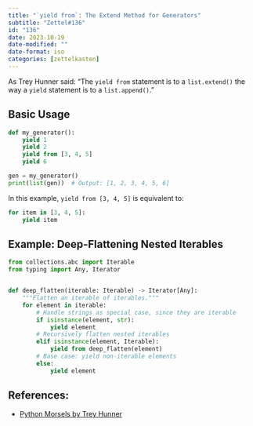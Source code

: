 ```yaml
---
title: "`yield from`: The Extend Method for Generators"
subtitle: "Zettel#136"
id: "136"
date: 2023-10-19
date-modified: ""
date-format: iso
categories: [zettelkasten]
---
```

As Trey Hunner said: "The `yield from` statement is to a `list.extend()` the way a `yield` statement is to a `list.append()`."

## Basic Usage

```python
def my_generator():
    yield 1
    yield 2
    yield from [3, 4, 5]
    yield 6

gen = my_generator()
print(list(gen))  # Output: [1, 2, 3, 4, 5, 6]
```

In this example, `yield from [3, 4, 5]` is equivalent to:

```python
for item in [3, 4, 5]:
    yield item
```

## Example: Deep-Flattening Nested Iterables

```python
from collections.abc import Iterable
from typing import Any, Iterator


def deep_flatten(iterable: Iterable) -> Iterator[Any]:
    """Flatten an iterable of iterables."""
    for element in iterable:
        # Handle strings as special case, since they are iterable
        if isinstance(element, str):
            yield element
        # Recursively flatten nested iterables
        elif isinstance(element, Iterable):
            yield from deep_flatten(element)
        # Base case: yield non-iterable elements
        else:
            yield element

```

## References:

* [Python Morsels by Trey Hunner](https://www.pythonmorsels.com/)
